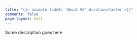 ```yaml
---
title: "{{< animate fadeIn 'About GG' duration=faster >}}"
comments: false
page-layout: full
---
```

Some description goes here